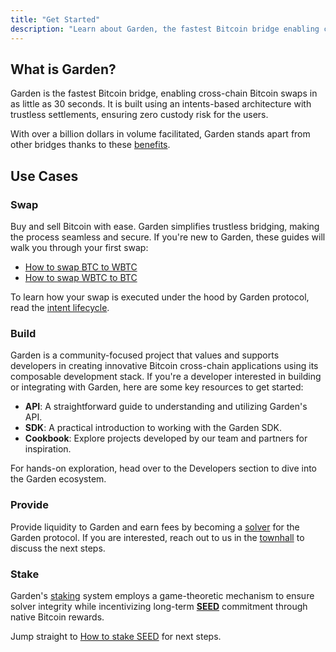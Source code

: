 ```yaml
---
title: "Get Started"
description: "Learn about Garden, the fastest Bitcoin bridge enabling cross-chain Bitcoin swaps in as little as 30 seconds"
---
```


## What is Garden?

Garden is the fastest Bitcoin bridge, enabling cross-chain Bitcoin swaps in as little as 30 seconds. It is built using an intents-based architecture with trustless settlements, ensuring zero custody risk for the users.

With over a billion dollars in volume facilitated, Garden stands apart from other bridges thanks to these [benefits](/home/fundamentals/benefits/benefits).

## Use Cases

### Swap

Buy and sell Bitcoin with ease. Garden simplifies trustless bridging, making the process seamless and secure. If you're new to Garden, these guides will walk you through your first swap:

- [How to swap BTC to WBTC](/home/basics/guides/swap/btc-wbtc)
- [How to swap WBTC to BTC](/home/basics/guides/swap/wbtc-btc)

To learn how your swap is executed under the hood by Garden protocol, read the [intent lifecycle](/home/fundamentals/how-it-works/intent-flow).

### Build

Garden is a community-focused project that values and supports developers in creating innovative Bitcoin cross-chain applications using its composable development stack. If you're a developer interested in building or integrating with Garden, here are some key resources to get started:

- **API**: A straightforward guide to understanding and utilizing Garden's API.
- **SDK**: A practical introduction to working with the Garden SDK.
- **Cookbook**: Explore projects developed by our team and partners for inspiration.

For hands-on exploration, head over to the Developers section to dive into the Garden ecosystem.

### Provide

Provide liquidity to Garden and earn fees by becoming a [solver](/home/fundamentals/introduction/solvers) for the Garden protocol. If you are interested, reach out to us in the [townhall](https://discord.com/invite/kqMBgeAKAh) to discuss the next steps.

### Stake

Garden's [staking](/home/fundamentals/introduction/stakers) system employs a game-theoretic mechanism to ensure solver integrity while incentivizing long-term [**SEED**](/home/governance/tokenomics) commitment through native Bitcoin rewards.

Jump straight to [How to stake SEED](/home/basics/guides/stake/stake-seed) for next steps. 